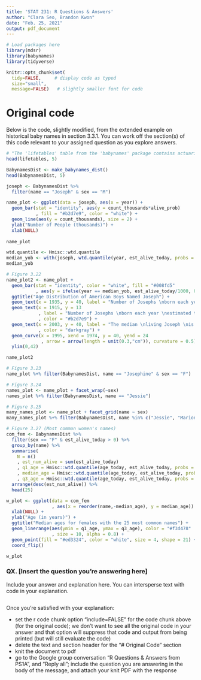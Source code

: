 ```yaml
---
title: 'STAT 231: R Questions & Answers'
author: "Clara Seo, Brandon Kwon"
date: "Feb. 25, 2021"
output: pdf_document
---
```


```r
# Load packages here 
library(mdsr)   
library(babynames)
library(tidyverse)

knitr::opts_chunk$set(
  tidy=FALSE,     # display code as typed
  size="small",
  message=FALSE)   # slightly smaller font for code
```

# Original code

Below is the code, slightly modified, from the extended example on historical baby names in section 3.3.1.  You can work off the section(s) of this code relevant to your assigned question as you explore answers.

```r
# "The 'lifetables' table from the 'babynames' package contains actuarial estimates of the number of people per 100,000 who are alive at age x, for every 0 <= x <= 114.  The 'make_babynames_dist()' function in the 'mdsr' package adds some more convenient variables and filters for only the data that is relevant to people alive in 2014" -- MDSR pg. 49
head(lifetables, 5)

BabynamesDist <- make_babynames_dist()
head(BabynamesDist, 5)

joseph <- BabynamesDist %>%
  filter(name == "Joseph" & sex == "M")

name_plot <- ggplot(data = joseph, aes(x = year)) +
  geom_bar(stat = "identity", aes(y = count_thousands*alive_prob)
           , fill = "#b2d7e9", color = "white") + 
  geom_line(aes(y = count_thousands), size = 2) + 
  ylab("Number of People (thousands)") +
  xlab(NULL) 
  
name_plot

wtd.quantile <- Hmisc::wtd.quantile
median_yob <- with(joseph, wtd.quantile(year, est_alive_today, probs = 0.5))
median_yob

# Figure 3.22
name_plot2 <- name_plot + 
  geom_bar(stat = "identity", color = "white", fill = "#008fd5"
           , aes(y = ifelse(year == median_yob, est_alive_today/1000, 0))) +
  ggtitle("Age Distribution of American Boys Named Joseph") +
  geom_text(x = 1935, y = 40, label = "Number of Josephs \nborn each year") +
  geom_text(x = 1915, y = 13
            , label = "Number of Josephs \nborn each year \nestimated to be alive \non 1/1/2014"
            , color = "#b2d7e9") +
  geom_text(x = 2003, y = 40, label = "The median \nliving Joseph \nis 37 years old"
            , color = "darkgray") + 
  geom_curve(x = 1995, xend = 1974, y = 40, yend = 24
             , arrow = arrow(length = unit(0.3,"cm")), curvature = 0.5) +
  ylim(0,42)

name_plot2

# Figure 3.23
name_plot %+% filter(BabynamesDist, name == "Josephine" & sex == "F")

# Figure 3.24
names_plot <- name_plot + facet_wrap(~sex) 
names_plot %+% filter(BabynamesDist, name == "Jessie")

# Figure 3.25
many_names_plot <- name_plot + facet_grid(name ~ sex)
many_names_plot %+% filter(BabynamesDist, name %in% c("Jessie", "Marion", "Jackie"))

# Figure 3.27 (Most common women's names)
com_fem <- BabynamesDist %>%
  filter(sex == "F" & est_alive_today > 0) %>%
  group_by(name) %>%
  summarise(
    N = n()
    , est_num_alive = sum(est_alive_today)
    , q1_age = Hmisc::wtd.quantile(age_today, est_alive_today, probs = 0.25)
    , median_age = Hmisc::wtd.quantile(age_today, est_alive_today, probs = 0.5)
    , q3_age = Hmisc::wtd.quantile(age_today, est_alive_today, probs = 0.75)) %>%
  arrange(desc(est_num_alive)) %>%
  head(25)

w_plot <- ggplot(data = com_fem
                 , aes(x = reorder(name,-median_age), y = median_age)) + 
  xlab(NULL) +
  ylab("Age (in years)") +
  ggtitle("Median ages for females with the 25 most common names") +
  geom_linerange(aes(ymin = q1_age, ymax = q3_age), color = "#f3d478"
                 , size = 10, alpha = 0.8) +
  geom_point(fill = "#ed3324", color = "white", size = 4, shape = 21) +
  coord_flip()

w_plot
```



### QX. [Insert the question you're answering here] 

Include your answer and explanation here.  You can intersperse text with code in your explanation.

```r

```

Once you're satisfied with your explanation:

- set the r code chunk option "include=FALSE" for the code chunk above (for the original code); we don't want to see all the original code in your answer and that option will suppress that code and output from being printed (but will still evaluate the code)
- delete the text and section header for the "# Original Code" section
- knit the document to pdf
- go to the Google group conversation “R Questions & Answers from PS1A”, and “Reply all”;  include the question you are answering in the body of the message, and attach your knit PDF with the response

 